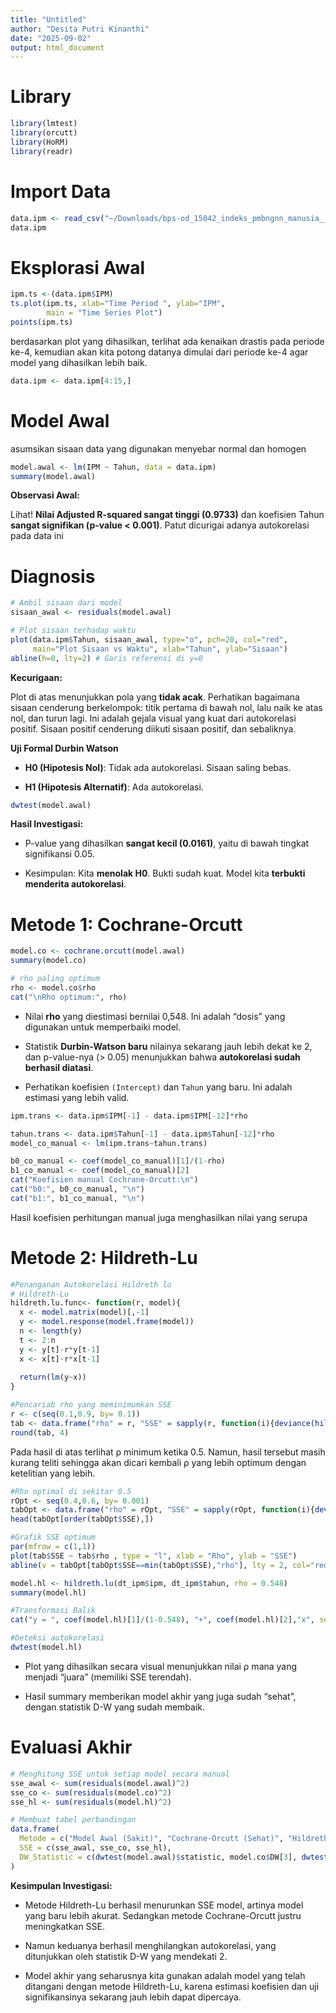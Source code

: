 ```yaml
---
title: "Untitled"
author: "Desita Putri Kinanthi"
date: "2025-09-02"
output: html_document
---
```


# Library

```r
library(lmtest) 
library(orcutt) 
library(HoRM)  
library(readr)
```

# Import Data

```r
data.ipm <- read_csv("~/Downloads/bps-od_15042_indeks_pmbngnn_manusia__prov_di_indonesia_data.csv")
data.ipm
```

# Eksplorasi Awal

```r
ipm.ts <-(data.ipm$IPM)
ts.plot(ipm.ts, xlab="Time Period ", ylab="IPM", 
        main = "Time Series Plot")
points(ipm.ts)
```

berdasarkan plot yang dihasilkan, terlihat ada kenaikan drastis pada periode ke-4, kemudian akan kita potong datanya dimulai dari periode ke-4 agar model yang dihasilkan lebih baik.

```r
data.ipm <- data.ipm[4:15,]
```

# Model Awal

asumsikan sisaan data yang digunakan menyebar normal dan homogen

```r
model.awal <- lm(IPM ~ Tahun, data = data.ipm)
summary(model.awal)
```

**Observasi Awal:**

Lihat! **Nilai Adjusted R-squared sangat tinggi (0.9733)** dan koefisien Tahun **sangat signifikan (p-value \< 0.001)**. Patut dicurigai adanya autokorelasi pada data ini

# Diagnosis

```r
# Ambil sisaan dari model
sisaan_awal <- residuals(model.awal)

# Plot sisaan terhadap waktu
plot(data.ipm$Tahun, sisaan_awal, type="o", pch=20, col="red",
     main="Plot Sisaan vs Waktu", xlab="Tahun", ylab="Sisaan")
abline(h=0, lty=2) # Garis referensi di y=0
```

**Kecurigaan:**

Plot di atas menunjukkan pola yang **tidak acak**. Perhatikan bagaimana sisaan cenderung berkelompok: titik pertama di bawah nol, lalu naik ke atas nol, dan turun lagi. Ini adalah gejala visual yang kuat dari autokorelasi positif. Sisaan positif cenderung diikuti sisaan positif, dan sebaliknya.

**Uji Formal Durbin Watson**

-   **H0 (Hipotesis Nol)**: Tidak ada autokorelasi. Sisaan saling bebas.

-   **H1 (Hipotesis Alternatif)**: Ada autokorelasi.

```r
dwtest(model.awal)
```

**Hasil Investigasi:**

-   P-value yang dihasilkan **sangat kecil (0.0161)**, yaitu di bawah tingkat signifikansi 0.05.

-   Kesimpulan: Kita **menolak H0**. Bukti sudah kuat. Model kita **terbukti menderita autokorelasi**.

# Metode 1: Cochrane-Orcutt

```r
model.co <- cochrane.orcutt(model.awal)
summary(model.co)

# rho paling optimum
rho <- model.co$rho
cat("\nRho optimum:", rho)
```

-   Nilai **rho** yang diestimasi bernilai 0,548. Ini adalah "dosis" yang digunakan untuk memperbaiki model.

-    Statistik **Durbin-Watson baru** nilainya sekarang jauh lebih dekat ke 2, dan p-value-nya (\> 0.05) menunjukkan bahwa **autokorelasi sudah berhasil diatasi**.

-   Perhatikan koefisien `(Intercept)` dan `Tahun` yang baru. Ini adalah estimasi yang lebih valid.

```r
ipm.trans <- data.ipm$IPM[-1] - data.ipm$IPM[-12]*rho

tahun.trans <- data.ipm$Tahun[-1] - data.ipm$Tahun[-12]*rho
model_co_manual <- lm(ipm.trans~tahun.trans)

b0_co_manual <- coef(model_co_manual)[1]/(1-rho)
b1_co_manual <- coef(model_co_manual)[2]
cat("Koefisien manual Cochrane-Orcutt:\n")
cat("b0:", b0_co_manual, "\n")
cat("b1:", b1_co_manual, "\n")
```

Hasil koefisien perhitungan manual juga menghasilkan nilai yang serupa

# Metode 2: Hildreth-Lu 

```r
#Penanganan Autokorelasi Hildreth lu
# Hildreth-Lu
hildreth.lu.func<- function(r, model){
  x <- model.matrix(model)[,-1]
  y <- model.response(model.frame(model))
  n <- length(y)
  t <- 2:n
  y <- y[t]-r*y[t-1]
  x <- x[t]-r*x[t-1]
  
  return(lm(y~x))
}

#Pencariab rho yang meminimumkan SSE
r <- c(seq(0.1,0.9, by= 0.1))
tab <- data.frame("rho" = r, "SSE" = sapply(r, function(i){deviance(hildreth.lu.func(i, model.awal))}))
round(tab, 4)
```
Pada hasil di atas terlihat ρ minimum ketika 0.5. Namun, hasil tersebut masih kurang teliti sehingga akan dicari kembali ρ yang lebih optimum dengan ketelitian yang lebih.

```r
#Rho optimal di sekitar 0.5
rOpt <- seq(0.4,0.6, by= 0.001)
tabOpt <- data.frame("rho" = rOpt, "SSE" = sapply(rOpt, function(i){deviance(hildreth.lu.func(i, model.awal))}))
head(tabOpt[order(tabOpt$SSE),])
```

```r
#Grafik SSE optimum
par(mfrow = c(1,1))
plot(tab$SSE ~ tab$rho , type = "l", xlab = "Rho", ylab = "SSE")
abline(v = tabOpt[tabOpt$SSE==min(tabOpt$SSE),"rho"], lty = 2, col="red",lwd=2)
```

```r
model.hl <- hildreth.lu(dt_ipm$ipm, dt_ipm$tahun, rho = 0.548)
summary(model.hl)
```
```r
#Transformasi Balik
cat("y = ", coef(model.hl)[1]/(1-0.548), "+", coef(model.hl)[2],"x", sep = "")
```
```r
#Deteksi autokorelasi
dwtest(model.hl)
```

-   Plot yang dihasilkan secara visual menunjukkan nilai ρ mana yang menjadi "juara" (memiliki SSE terendah).

-   Hasil summary memberikan model akhir yang juga sudah "sehat", dengan statistik D-W yang sudah membaik.

# Evaluasi Akhir
```r
# Menghitung SSE untuk setiap model secara manual
sse_awal <- sum(residuals(model.awal)^2)
sse_co <- sum(residuals(model.co)^2)
sse_hl <- sum(residuals(model.hl)^2)

# Membuat tabel perbandingan
data.frame(
  Metode = c("Model Awal (Sakit)", "Cochrane-Orcutt (Sehat)", "Hildreth-Lu (Sehat)"),
  SSE = c(sse_awal, sse_co, sse_hl),
  DW_Statistic = c(dwtest(model.awal)$statistic, model.co$DW[3], dwtest(model.hl)$statistic)
)
```

**Kesimpulan Investigasi:**

-   Metode Hildreth-Lu berhasil menurunkan SSE model, artinya model yang baru lebih akurat. Sedangkan metode Cochrane-Orcutt justru meningkatkan SSE.

-   Namun keduanya berhasil menghilangkan autokorelasi, yang ditunjukkan oleh statistik D-W yang mendekati 2.

-   Model akhir yang seharusnya kita gunakan adalah model yang telah ditangani dengan metode Hildreth-Lu, karena estimasi koefisien dan uji signifikansinya sekarang jauh lebih dapat dipercaya.

